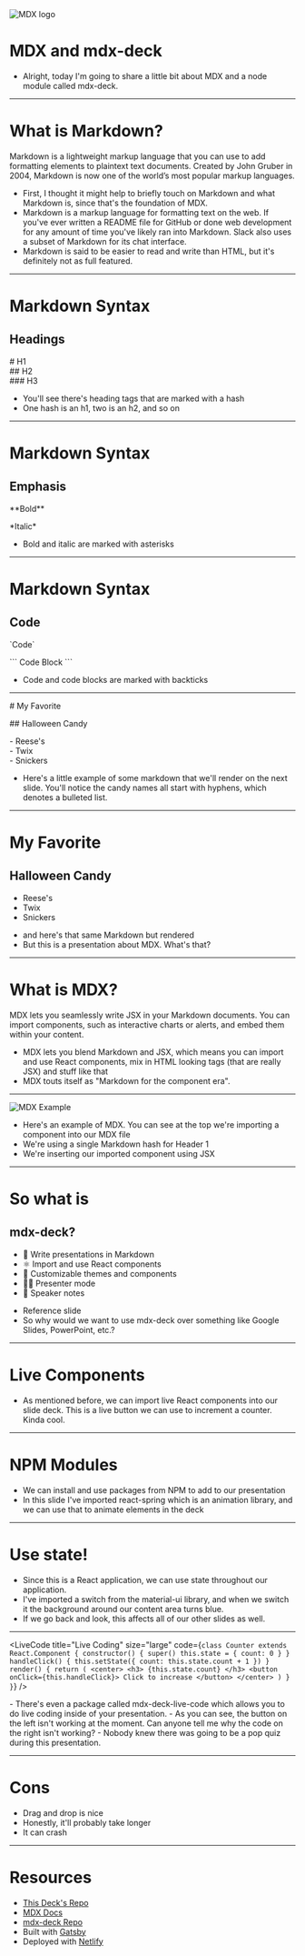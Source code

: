 

<Layout>

<img src={mdxlogo} alt="MDX logo"/>

# MDX and mdx-deck

</Layout>

<Notes>

- Alright, today I'm going to share a little bit about MDX and a node module called mdx-deck.

</Notes>

---

<Layout progress={7}>

# What is Markdown?

Markdown is a lightweight markup language that you can use to add formatting elements to plaintext text documents. Created by John Gruber in 2004, Markdown is now one of the world’s most popular markup languages.
[^1]: (https://www.markdownguide.org/getting-started/)

</Layout>

<Notes>

- First, I thought it might help to briefly touch on Markdown and what Markdown is, since that's the foundation of MDX.
- Markdown is a markup language for formatting text on the web. If you've ever written a README file for GitHub or done web development for any amount of time you've likely ran into Markdown. Slack also uses a subset of Markdown for its chat interface.
- Markdown is said to be easier to read and write than HTML, but it's definitely not as full featured.

</Notes>

---

<Layout progress={14}>

# Markdown Syntax

## Headings

\# H1 <br />
\#\# H2 <br />
\#\#\# H3

</Layout>

<Notes>

- You'll see there's heading tags that are marked with a hash
- One hash is an h1, two is an h2, and so on

</Notes>

---

<Layout progress={21}>

# Markdown Syntax

## Emphasis
\*\*Bold\*\*

\*Italic\*

</Layout>

<Notes>

- Bold and italic are marked with asterisks

</Notes>

---

<Layout progress={28}>

# Markdown Syntax

## Code
\`Code\`

\`\`\`
Code Block
\`\`\`

</Layout>

<Notes>

- Code and code blocks are marked with backticks

</Notes>

---

<Layout progress={35}>

\# My Favorite

\#\# Halloween Candy

\- Reese's <br />
\- Twix <br />
\- Snickers

</Layout>

<Notes>

- Here's a little example of some markdown that we'll render on the next slide. You'll notice the candy names all start with hyphens, which denotes a bulleted list.

</Notes>

---

<Layout progress={42}>

# My Favorite

## Halloween Candy

- Reese's <br />
- Twix <br />
- Snickers

</Layout>

<Notes>

- and here's that same Markdown but rendered
- But this is a presentation about MDX. What's that?

</Notes>

---

<Layout progress={49}>

# What is MDX?
MDX lets you seamlessly write JSX in your Markdown documents. You can import components, such as interactive charts or alerts, and embed them within your content.
[^1]: (https://mdxjs.com/)

</Layout>

<Notes>

- MDX lets you blend Markdown and JSX, which means you can import and use React components, mix in HTML looking tags (that are really JSX) and stuff like that
- MDX touts itself as "Markdown for the component era".

</Notes>

---

<Layout progress={56}>

<img src={mdxExample} alt="MDX Example"/>

</Layout>

<Notes>

- Here's an example of MDX. You can see at the top we're importing a component into our MDX file
- We're using a single Markdown hash for Header 1
- We're inserting our imported component using JSX

</Notes>

---

<Layout progress={63}>

# So what is
## mdx-deck?

- 📝 Write presentations in Markdown
- ⚛️ Import and use React components
- 💅 Customizable themes and components
- 💁‍♀️ Presenter mode
- 📓 Speaker notes

</Layout>

<Notes>

- Reference slide
- So why would we want to use mdx-deck over something like Google Slides, PowerPoint, etc.?

</Notes>

---

<Layout progress={70}>

# Live Components

<Counter />

</Layout>

<Notes>

- As mentioned before, we can import live React components into our slide deck. This is a live button we can use to increment a counter. Kinda cool.

</Notes>

---

<Layout progress={77}>

# NPM Modules

<Spring />

</Layout>

<Notes>

- We can install and use packages from NPM to add to our presentation
- In this slide I've imported react-spring which is an animation library, and we can use that to animate elements in the deck

</Notes>

---

<Layout progress={84}>

# Use state!
<Switches />

</Layout>

<Notes>

- Since this is a React application, we can use state throughout our application.
- I've imported a switch from the material-ui library, and when we switch it the background around our content area turns blue.
- If we go back and look, this affects all of our other slides as well.

</Notes>

---

<LiveCode
  title="Live Coding"
  size="large"
  code={`class Counter extends React.Component {
  constructor() {
    super()
    this.state = { count: 0 }
  }
  handleClick() {
    this.setState({
      count: this.state.count + 1
    })
  }
  render() {
    return (
      <center>
        <h3>
          {this.state.count}
        </h3>
        <button onClick={this.handleClick}>
          Click to increase
        </button>
      </center>
    )
  }
}`}
/>

<Notes>
- There's even a package called mdx-deck-live-code which allows you to do live coding inside of your presentation.
- As you can see, the button on the left isn't working at the moment. Can anyone tell me why the code on the right isn't working?
- Nobody knew there was going to be a pop quiz during this presentation.

</Notes>

---

<Layout progress={93}>

# Cons

- Drag and drop is nice
- Honestly, it'll probably take longer
- It can crash

</Layout>

---

<Layout progress={100}>

# Resources

- [This Deck's Repo](https://github.com/sjamcox/mdx-presentation)
- [MDX Docs](https://mdxjs.com/)
- [mdx-deck Repo](https://github.com/jxnblk/mdx-deck)
- Built with [Gatsby](https://www.gatsbyjs.com/)
- Deployed with [Netlify](https://www.netlify.com/)

</Layout>

